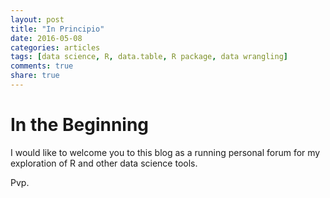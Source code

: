```yaml
---
layout: post
title: "In Principio"
date: 2016-05-08
categories: articles
tags: [data science, R, data.table, R package, data wrangling]
comments: true
share: true
---
```



# In the Beginning

I would like to welcome you to this blog as a running personal forum for my exploration of R and other data science tools.  

Pvp.
